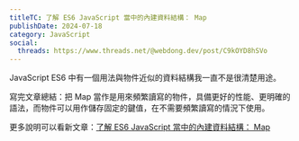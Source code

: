```yaml
---
titleTC: 了解 ES6 JavaScript 當中的內建資料結構： Map
publishDate: 2024-07-18
category: JavaScript
social:
  threads: https://www.threads.net/@webdong.dev/post/C9kOYD8hSVo
---
```


JavaScript ES6 中有一個用法與物件近似的資料結構我一直不是很清楚用途。

寫完文章總結：把 Map 當作是用來頻繁讀寫的物件，具備更好的性能、更明確的語法，而物件可以用作儲存固定的鍵值，在不需要頻繁讀寫的情況下使用。

更多說明可以看新文章：[了解 ES6 JavaScript 當中的內建資料結構： Map](https://www.webdong.dev/post/javascript-maps/)
